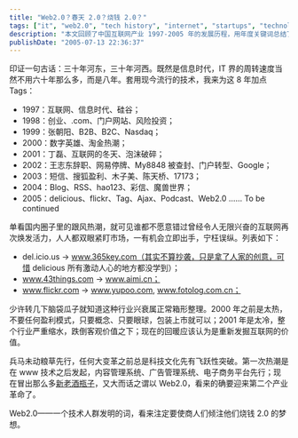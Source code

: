 ```yaml
---
title: "Web2.0？春天 2.0？烧钱 2.0？"
tags: ["it", "web2.0", "tech history", "internet", "startups", "technology trends"]
description: "本文回顾了中国互联网产业 1997-2005 年的发展历程，用年度关键词总结了行业变迁：从 1998 年的.com 热潮、1999 年的 B2B 与 B2C 浪潮、2000 年的互联网淘金热，到 2001 年泡沫破裂后的低谷，再到 2005 年 Web2.0 的兴起。作者指出互联网行业经历了过热、过冷和回暖的循环整理过程，并观察到 2005 年国内创业公司纷纷克隆国外 Web2.0 产品如 delicious、flickr 等。文章对比了两次互联网热潮的技术前提，认为 Web2.0 这个技术人群发明的概念将引发新一轮商业投资热潮。"
publishDate: "2005-07-13 22:36:37"
---
```


印证一句古话：三十年河东，三十年河西。既然是信息时代，IT 界的周转速度当然不用六十年那么多，而是八年。套用现今流行的技术，我来为这 8 年加点 Tags：

- 1997：互联网、信息时代、硅谷；
- 1998：创业、.com、门户网站、风险投资；
- 1999：张朝阳、B2B、B2C、Nasdaq；
- 2000：数字英雄、淘金热潮；
- 2001：丁磊、互联网的冬天、泡沫破碎；
- 2002：王志东辞职、网易停牌、My8848 被查封、门户转型、Google；
- 2003：短信、搜狐盈利、木子美、陈天桥、17173；
- 2004：Blog、RSS、hao123、彩信、魔兽世界；
- 2005：delicious、flickr、Tag、Ajax、Podcast、Web2.0 …… To be continued

单看国内圈子里的跟风热潮，就可见谁都不愿意错过曾经令人无限兴奋的互联网再次焕发活力，人人都双眼紧盯市场，一有机会立即出手，宁枉误纵。列表如下：

- del.icio.us -> www.365key.com（其实不算抄袭，只是拿了人家的创意，可惜 delicious 所有激动人心的地方都没学到）；
- www.43things.com -> www.aimi.cn；
- www.flickr.com -> www.yupoo.com, www.fotolog.com.cn；

少许转几下脑袋瓜子就知道这种行业兴衰属正常箱形整理。2000 年之前是太热，不要任何盈利模式，只要概念、只要眼球，包装上市就可以；2001 年是太冷，整个行业严重缩水，跌倒客观价值之下；现在的回暖应该认为是重新发掘互联网的价值。

兵马未动粮草先行，任何大变革之前总是科技文化先有飞跃性突破。第一次热潮是在 www 技术之后发起，内容管理系统、广告管理系统、电子商务平台先行；现在冒出那么多[新老酒瓶子](http://home.wangjianshuo.com/cn/20050616_ajax_eeaec.htm)，又大而话之谓以 Web2.0，看来的确要迎来第二个产业革命了。

Web2.0——一个技术人群发明的词，看来注定要使商人们倾注他们烧钱 2.0 的梦想。

